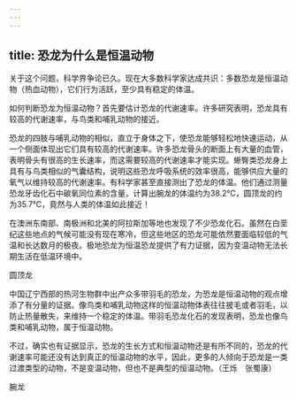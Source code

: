 ```yaml
---
---
---
```

title: 恐龙为什么是恒温动物
---




关于这个问题，科学界争论已久。现在大多数科学家达成共识：多数恐龙是恒温动物（热血动物），它们行为活跃，至少具有稳定的体温。

如何判断恐龙为恒温动物？首先要估计恐龙的代谢速率。许多研究表明，恐龙具有较高的代谢速率，与鸟类和哺乳动物的接近。

恐龙的四肢与哺乳动物的相似，直立于身体之下，使恐龙能够轻松地快速运动，从一个侧面体现出它们具有较高的代谢速率。许多恐龙骨头的断面上有大量的血管，表明骨头有很高的生长速率，而这需要较高的代谢速率才能实现。蜥臀类恐龙身上具有与鸟类相似的气囊结构，说明这些恐龙呼吸系统的效率很高，能够供应大量的氧气以维持较高的代谢速率。有科学家甚至直接测出了恐龙的体温。他们通过测量恐龙牙齿化石中碳氧同位素的含量，计算出腕龙的体温约为38.2℃，圆顶龙的约为35.7℃，竟然与人类的体温如此接近！

在澳洲东南部、南极洲和北美的阿拉斯加等地也发现了不少恐龙化石。虽然在白垩纪这些地点的气候可能没有现在寒冷，但这些地区的恐龙可能依然要面临较低的气温和长达数月的极夜。极地恐龙为恒温恐龙提供了有力证据，因为变温动物无法长期生活在低温环境中。

圆顶龙



中国辽宁西部的热河生物群中出产众多带羽毛的恐龙，为恐龙是恒温动物的观点增添了有分量的证据。像鸟类和哺乳动物这样的恒温动物体表往往披毛或者羽毛，以防止热量散失，来维持一个稳定的体温。带羽毛恐龙化石的发现表明，恐龙也像鸟类和哺乳动物，属于恒温动物。

不过，确实也有证据显示，恐龙的生长方式和恒温动物还是有所不同的，恐龙的代谢速率可能还没有达到真正的恒温动物的水平，因此，更多的人倾向于恐龙是一类过渡类型的动物，不是变温动物，但也不是典型的恒温动物。（王烁　张蜀康）

腕龙